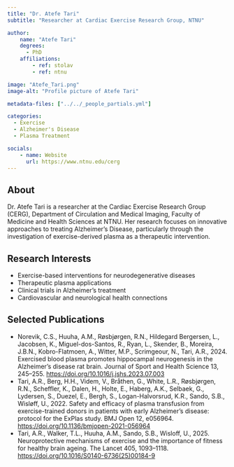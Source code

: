 ```yaml
---
title: "Dr. Atefe Tari"
subtitle: "Researcher at Cardiac Exercise Research Group, NTNU"

author:
    name: "Atefe Tari"
    degrees:
      - PhD
    affiliations:
        - ref: stolav
        - ref: ntnu

image: "Atefe_Tari.png"
image-alt: "Profile picture of Atefe Tari"

metadata-files: ["../../_people_partials.yml"]

categories:
  - Exercise
  - Alzheimer's Disease
  - Plasma Treatment

socials:
    - name: Website
      url: https://www.ntnu.edu/cerg
---
```


## About

Dr. Atefe Tari is a researcher at the Cardiac Exercise Research Group (CERG), Department of Circulation and Medical Imaging, Faculty of Medicine and Health Sciences at NTNU. Her research focuses on innovative approaches to treating Alzheimer's Disease, particularly through the investigation of exercise-derived plasma as a therapeutic intervention.

## Research Interests

- Exercise-based interventions for neurodegenerative diseases
- Therapeutic plasma applications
- Clinical trials in Alzheimer's treatment
- Cardiovascular and neurological health connections

## Selected Publications

- Norevik, C.S., Huuha, A.M., Røsbjørgen, R.N., Hildegard Bergersen, L., Jacobsen, K., Miguel-dos-Santos, R., Ryan, L., Skender, B., Moreira, J.B.N., Kobro-Flatmoen, A., Witter, M.P., Scrimgeour, N., Tari, A.R., 2024. Exercised blood plasma promotes hippocampal neurogenesis in the Alzheimer’s disease rat brain. Journal of Sport and Health Science 13, 245–255. [https://doi.org/10.1016/j.jshs.2023.07.003](https://doi.org/10.1016/j.jshs.2023.07.003)
- Tari, A.R., Berg, H.H., Videm, V., Bråthen, G., White, L.R., Røsbjørgen, R.N., Scheffler, K., Dalen, H., Holte, E., Haberg, A.K., Selbaek, G., Lydersen, S., Duezel, E., Bergh, S., Logan-Halvorsrud, K.R., Sando, S.B., Wisløff, U., 2022. Safety and efficacy of plasma transfusion from exercise-trained donors in patients with early Alzheimer’s disease: protocol for the ExPlas study. BMJ Open 12, e056964. [https://doi.org/10.1136/bmjopen-2021-056964](https://doi.org/10.1136/bmjopen-2021-056964)
- Tari, A.R., Walker, T.L., Huuha, A.M., Sando, S.B., Wisloff, U., 2025. Neuroprotective mechanisms of exercise and the importance of fitness for healthy brain ageing. The Lancet 405, 1093–1118. [https://doi.org/10.1016/S0140-6736(25)00184-9](https://doi.org/10.1016/S0140-6736(25)00184-9)
